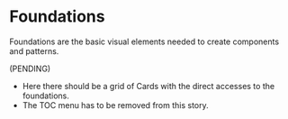 
<Meta title="Foundations/Overview" />

# Foundations

Foundations are the basic visual elements needed to create components and patterns.

(PENDING)

- Here there should be a grid of Cards with the direct accesses to the foundations.
- The TOC menu has to be removed from this story.
